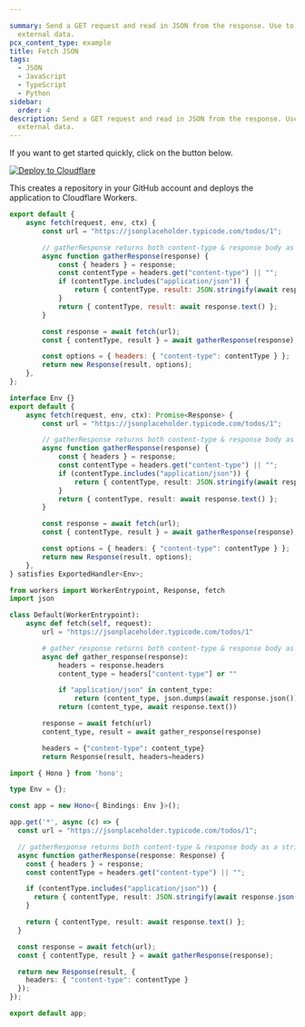 ```yaml
---

summary: Send a GET request and read in JSON from the response. Use to fetch
  external data.
pcx_content_type: example
title: Fetch JSON
tags:
  - JSON
  - JavaScript
  - TypeScript
  - Python
sidebar:
  order: 4
description: Send a GET request and read in JSON from the response. Use to fetch
  external data.
---
```


If you want to get started quickly, click on the button below.

[![Deploy to Cloudflare](https://deploy.workers.cloudflare.com/button)](https://deploy.workers.cloudflare.com/?url=https://github.com/cloudflare/docs-examples/tree/main/workers/fetch-json)

This creates a repository in your GitHub account and deploys the application to Cloudflare Workers.


<Tabs syncKey="workersExamples"> <TabItem label="JavaScript" icon="seti:javascript">

```js
export default {
	async fetch(request, env, ctx) {
		const url = "https://jsonplaceholder.typicode.com/todos/1";

		// gatherResponse returns both content-type & response body as a string
		async function gatherResponse(response) {
			const { headers } = response;
			const contentType = headers.get("content-type") || "";
			if (contentType.includes("application/json")) {
				return { contentType, result: JSON.stringify(await response.json()) };
			}
			return { contentType, result: await response.text() };
		}

		const response = await fetch(url);
		const { contentType, result } = await gatherResponse(response);

		const options = { headers: { "content-type": contentType } };
		return new Response(result, options);
	},
};
```

</TabItem> <TabItem label="TypeScript" icon="seti:typescript">

```ts
interface Env {}
export default {
	async fetch(request, env, ctx): Promise<Response> {
		const url = "https://jsonplaceholder.typicode.com/todos/1";

		// gatherResponse returns both content-type & response body as a string
		async function gatherResponse(response) {
			const { headers } = response;
			const contentType = headers.get("content-type") || "";
			if (contentType.includes("application/json")) {
				return { contentType, result: JSON.stringify(await response.json()) };
			}
			return { contentType, result: await response.text() };
		}

		const response = await fetch(url);
		const { contentType, result } = await gatherResponse(response);

		const options = { headers: { "content-type": contentType } };
		return new Response(result, options);
	},
} satisfies ExportedHandler<Env>;
```

</TabItem> <TabItem label="Python" icon="seti:python">

```py
from workers import WorkerEntrypoint, Response, fetch
import json

class Default(WorkerEntrypoint):
    async def fetch(self, request):
        url = "https://jsonplaceholder.typicode.com/todos/1"

        # gather_response returns both content-type & response body as a string
        async def gather_response(response):
            headers = response.headers
            content_type = headers["content-type"] or ""

            if "application/json" in content_type:
                return (content_type, json.dumps(await response.json()))
            return (content_type, await response.text())

        response = await fetch(url)
        content_type, result = await gather_response(response)

        headers = {"content-type": content_type}
        return Response(result, headers=headers)
```

</TabItem> <TabItem label="Hono" icon="seti:typescript">

```ts
import { Hono } from 'hono';

type Env = {};

const app = new Hono<{ Bindings: Env }>();

app.get('*', async (c) => {
  const url = "https://jsonplaceholder.typicode.com/todos/1";

  // gatherResponse returns both content-type & response body as a string
  async function gatherResponse(response: Response) {
    const { headers } = response;
    const contentType = headers.get("content-type") || "";

    if (contentType.includes("application/json")) {
      return { contentType, result: JSON.stringify(await response.json()) };
    }

    return { contentType, result: await response.text() };
  }

  const response = await fetch(url);
  const { contentType, result } = await gatherResponse(response);

  return new Response(result, {
    headers: { "content-type": contentType }
  });
});

export default app;
```

</TabItem> </Tabs>
